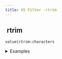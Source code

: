 ```yaml
---
title: XS Filter -rtrim
---
```


## <img src="../assets/docuBadge (11).png" alt="" data-size="line"> rtrim <a href="#xsrtrim" id="xsrtrim"></a>

`value|rtrim:characters`

<details>

<summary>Examples</summary>

```javascript
"hello  "|rtrim        // Returns "hello"
"test..."|rtrim:"."    // Returns "test"
```

</details>
